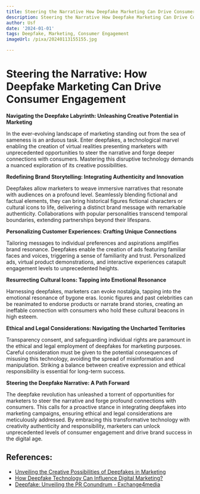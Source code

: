 ```yaml
---
title: Steering the Narrative How Deepfake Marketing Can Drive Consumer Engagement
description: Steering the Narrative How Deepfake Marketing Can Drive Consumer Engagement
author: Usf
date: '2024-01-01'
tags: Deepfake, Marketing, Consumer Engagement
imageUrl: /pixa/20240113155155.jpg

---
```

# Steering the Narrative: How Deepfake Marketing Can Drive Consumer Engagement

**Navigating the Deepfake Labyrinth: Unleashing Creative Potential in Marketing**

In the ever-evolving landscape of marketing  standing out  from the sea of sameness is an arduous task. Enter  deepfakes, a technological marvel enabling the creation of virtual realities presenting marketers with unprecedented opportunities to steer the  narrative and forge deeper connections with consumers. Mastering this disruptive technology demands a nuanced exploration of its creative possibilities.

**Redefining  Brand Storytelling: Integrating Authenticity  and  Innovation**

Deepfakes allow marketers to weave immersive narratives that resonate with audiences on a profound level. Seamlessly blending  fictional and factual elements, they can bring  historical figures fictional characters or cultural icons to  life, delivering  a distinct  brand message with remarkable authenticity. Collaborations with popular personalities transcend temporal boundaries, extending partnerships  beyond their lifespans.

**Personalizing Customer Experiences: Crafting Unique Connections**

Tailoring messages to individual preferences and aspirations amplifies brand resonance. Deepfakes enable the creation of ads featuring familiar faces and voices, triggering a sense of familiarity and trust. Personalized ads, virtual product demonstrations,  and interactive experiences catapult engagement levels to unprecedented heights.

**Resurrecting Cultural  Icons: Tapping into Emotional Resonance**

Harnessing deepfakes,  marketers can evoke nostalgia, tapping into the emotional resonance of bygone eras.  Iconic figures and past celebrities can be reanimated to endorse products or narrate brand stories, creating  an  ineffable connection with consumers who hold these cultural beacons  in high esteem.

**Ethical and Legal Considerations: Navigating the Uncharted Territories**

Transparency consent, and safeguarding individual rights are paramount in the ethical and legal employment of deepfakes for  marketing purposes. Careful consideration must be given to the potential consequences of misusing  this  technology, avoiding  the spread of  misinformation and manipulation. Striking a balance between creative expression and ethical  responsibility is essential for long-term success.

**Steering the Deepfake Narrative: A Path  Forward**

The deepfake revolution has unleashed a  torrent of opportunities for marketers to steer the  narrative and forge  profound connections with consumers. This calls  for a proactive stance  in integrating deepfakes into marketing campaigns, ensuring ethical and legal considerations are meticulously addressed. By embracing this transformative technology with creativity  authenticity and responsibility,  marketers can unlock unprecedented levels of consumer engagement and drive brand success in  the digital age.

## References:
- [Unveiling the Creative Possibilities of Deepfakes in Marketing](https://www.linkedin.com/pulse/unveiling-creative-possibilities-deepfakes-marketing-anish-ravi)
- [How Deepfake Technology Can Influence Digital Marketing?](https://www.webdesign.org/how-deepfake-technology-can-influence-digital-marketing.23707.html)
- [Deepfake: Unveiling the PR Conundrum - Exchange4media](https://www.exchange4media.com/pr-and-corporate-communication-news/deepfake-unveiling-the-pr-conundrum-131332.html)
